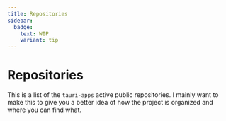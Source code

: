 ```yaml
---
title: Repositories
sidebar:
  badge:
    text: WIP
    variant: tip
---
```


# Repositories

This is a list of the `tauri-apps` active public repositories. I mainly want to make this to give you a better idea of how the project is organized and where you can find what.
